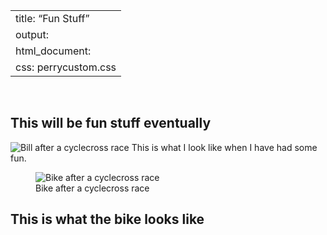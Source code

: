 
---
title: "Fun Stuff"
output:
  html_document:
    css: perrycustom.css
---
<br> 

##  This will be fun stuff eventually        
     
     
        
![Bill after a cyclecross race](images/wlp_postrace.jpg)
This is what I look like when I have had some fun.    
     
![Bike after a cyclecross race](images/wlbike.jpg)

## This is what the bike looks like      

<!-- Global Site Tag (gtag.js) - Google Analytics -->
<script async src="https://www.googletagmanager.com/gtag/js?id=UA-88373117-3"></script>
<script>
  window.dataLayer = window.dataLayer || [];
  function gtag(){dataLayer.push(arguments)};
  gtag('js', new Date());

  gtag('config', 'UA-88373117-3');
</script>


